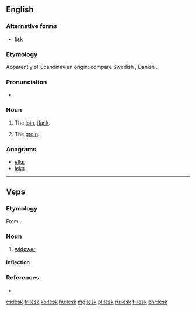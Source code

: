 ==English==

===Alternative forms===
* [[lisk]]

===Etymology===
Apparently of Scandinavian origin: compare Swedish {{term|ljumske|lang=sv}}, Danish {{term|lyske|lang=da}}.

===Pronunciation===
* {{IPA|/lɛsk/|lang=en}}

===Noun===
{{en-noun}}

# {{context|dialectal|lang=en}} The [[loin]], [[flank]].
# {{context|dialectal|lang=en}} The [[groin]].

===Anagrams===
* [[elks#English|elks]]
* [[leks#English|leks]]

----

==Veps==

===Etymology===
From {{etyl|fiu-fin-pro|vep}} {{m|fiu-fin-pro|*leski}}.

===Noun===
{{vep-noun|lesken|lesked|leskid}}

# [[widower]]

====Inflection====
{{rfinfl|vep|noun}}

===References===
* {{R:vep:UVVV|вдовец}}

{{catlangcode|vep|People}}

[[cs:lesk]]
[[fr:lesk]]
[[ko:lesk]]
[[hu:lesk]]
[[mg:lesk]]
[[pl:lesk]]
[[ru:lesk]]
[[fi:lesk]]
[[chr:lesk]]